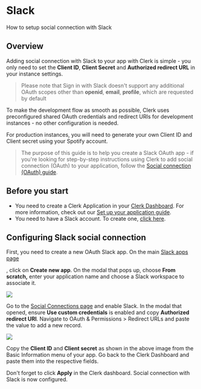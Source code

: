 # Slack

How to setup social connection with Slack

## Overview

Adding social connection with Slack to your app with Clerk is simple - you only need to set the **Client ID**, **Client Secret** and **Authorized redirect URL** in your instance settings.

> Please note that Sign in with Slack doesn't support any additional OAuth scopes other than **openid**, **email**, **profile**, which are requested by default

To make the development flow as smooth as possible, Clerk uses preconfigured shared OAuth credentials and redirect URIs for development instances - no other configuration is needed.

For production instances, you will need to generate your own Client ID and Client secret using your Spotify account.

> The purpose of this guide is to help you create a Slack OAuth app - if you're looking for step-by-step instructions using Clerk to add social connection (OAuth) to your application, follow the [Social connection (OAuth) guide](https://clerk.com/docs/authentication/social-connections-oauth).

## Before you start

- You need to create a Clerk Application in your [Clerk Dashboard](https://dashboard.clerk.dev/). For more information, check out our [Set up your application guide](/get-started/setup-clerk).
- You need to have a Slack account. To create one, [click here](https://slack.com/get-started#/createnew).

## Configuring Slack social connection

First, you need to create a new OAuth Slack app. On the main [Slack apps page](https://api.slack.com/apps)

, click on **Create new app**. On the modal that pops up, choose **From scratch,** enter your application name and choose a Slack workspace to associate it.

![](/docs/images/authentication-providers/slack/94ec6d3046efef304c53501bf71eef26d019a9ef-1917x833.png)

Go to the [Social Connections page](https://dashboard.clerk.dev/last-active?path=authentication/social) and enable Slack. In the modal that opened, ensure **Use custom credentials** is enabled and copy **Authorized redirect URI**. Navigate to OAuth & Permissions > Redirect URLs and paste the value to add a new record.

![](/docs/images/authentication-providers/slack/60a1c0c6c305a9f3ee06e38e6315803c366060a4-1906x900.png)

Copy the **Client ID** and **Client secret** as shown in the above image from the Basic Information menu of your app. Go back to the Clerk Dashboard and paste them into the respective fields.

Don't forget to click **Apply** in the Clerk dashboard. Social connection with Slack is now configured.
